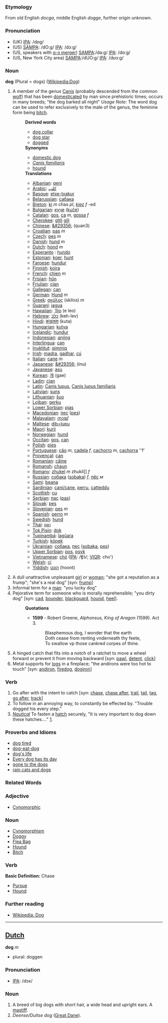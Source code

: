 ===Etymology===
From old English ''docga'', middle English ''dogge'', further origin unknown.
 
===Pronunciation===
*(UK) [[w:IPA|IPA]]: /dɒg/
*(US) [[w:SAMPA|SAMPA]]: /dO:g/ [[w:IPA|IPA]]: /dɔːg/
*(US, speakers with [[w:cot-caught merger|ɑ-ɔ merger]]) [[w:SAMPA|SAMPA]]:/da:g/ [[w:IPA|IPA]]: /dɑːg/
*(US, New York City area) [[w:SAMPA|SAMPA]]:/dUO:g/ [[w:IPA|IPA]]: /dʊɔːg/

=== Noun ===

'''dog''' (Plural = dogs) ([[en:Dog|Wikipedia:Dog]])

# A member of the genus [[Canis]] (probably descended from the common [[wolf]]) that has been [[domesticated]] by man since prehistoric times; occurs in many breeds; &quot;the dog barked all night&quot; ''Usage Note'': The word dog can be used to refer exclusively to the male of the genus, the feminine form being [[bitch]].
#:'''Derived words'''
#:*[[dog collar]]
#:*[[dog star]]
#:*[[dogged]]
#:'''Synonyms'''
#:*[[domestic dog]]
#:*''[[Canis familiaris]]''
#:*[[hound]]
#:'''Translations'''
#:*[[Albanian]]: [[qeni]]
#:*[[Arabic]]: [[كلب]]
#:*[[Basque]]: [[etxe-txakur]]
#:*[[Belarussian]]: [[сабака]]
#:*[[Breton]]: [[ki]] ''m'' chas ''pl'', [[kiez]] ''f'' -ed
#:*[[Bulgarian]]: [[куче]] ([[kuče]])
#:*[[Catalan]]: [[gos]], [[ca]] ''m'', [[gossa]] ''f''
#:*[[Cherokee]]: [[gitli]] [[gili]]
#:*[[Chinese]]: [[&#29356;]] (quan3)
#:*[[Croatian]]: [[pas]] ''m''
#:*[[Czech]]: [[pes]] ''m''
#:*[[Danish]]: [[hund]] ''m''
#:*[[Dutch]]: [[hond]] ''m''
#:*[[Esperanto]] : [[hundo]]
#:*[[Estonian]]: [[koer]], [[hunt]]
#:*[[Faroese]]: [[hundur]]
#:*[[Finnish]]: [[koira]]
#:*[[French]]: [[chien]] ''m''
#:*[[Frisian]]: [[hûn]]
#:*[[Friulian]]: [[cjan]]
#:*[[Gallegan]]: [[can]]
#:*[[German]]: [[Hund]] ''m''
#:*[[Greek]]: [[σκύλος]] (skilos) ''m''
#:*[[Guarani]]: [[jagua]]
#:*[[Hawaiian]]: [[Ilio|`Ilio]]  (e leo) 
#:*[[Hebrew]]: [[כלב]] (keh-lev)
#:*[[Hindi]]: [[कऊतता]] (kuta)
#:*[[Hungarian]]: [[kutya]]
#:*[[Icelandic]]: [[hundur]]
#:*[[Indonesian]]: [[anjing]]
#:*[[Interlingua]]: [[can]]
#:*[[Inuktitut]]: [[qimmiq]]
#:*[[Irish]]: [[madra]], [[gadhar]], [[cú]]
#:*[[Italian]]: [[cane]] ''m''
#:*[[Japanese]]: [[&#29356;]] (inu)
#:*[[Javanese]]: [[asu]]
#:*[[Korean]]: [[개]] (gae)
#:*[[Ladin]]: [[cian]]
#:*[[Latin]]: [[Canis lupus]], [[Canis lupus familiaris]] '' ''
#:*[[Latvian]]: [[suns]]
#:*[[Lithuanian]]: [[šuo]]
#:*[[Lojban]]: [[gerku]]
#:*[[Lower Sorbian]]: [[pjas]]
#:*[[Macedonian]]: [[пес]] ([[pes]])
#:*[[Malayalam]]: [[നായ്]]
#:*[[Maltese]]: [[dib=lupu]]
#:*[[Maori]]: [[kurii]]
#:*[[Norwegian]]: [[hund]]
#:*[[Occitan]]: [[gos]], [[can]]
#:*[[Polish]]: [[pies]]
#:*[[Portuguese]]: [[cão]] ''m'', [[cadela]] ''f'', [[cachorro]] ''m'', [[cachorra]] ''f'
#:*[[Provençal]]: [[can]]
#:*[[Romanian]]: [[câine]]
#:*[[Romansh]]: [[chaun]]
#:*[[Romany]]: [[zhukel]] ''m'' zhukli]] ''f''
#:*[[Russian]]: [[собака]] ([[sobaka]]) ''f'', [[пёс]] ''м''
#:*[[Sami]]: [[beana]]
#:*[[Sardinian]]: [[cani/cane]], [[perru]], [[catteddu]]
#:*[[Scottish]]: [[cu]]
#:*[[Serbian]]: [[пас]] ([[pas]])
#:*[[Slovak]]: [[pes]]
#:*[[Slovenian]]: [[pes]] ''m''
#:*[[Spanish]]: [[perro]] ''m''
#:*[[Swedish]]: [[hund]]
#:*[[Thai]]: [[หมา]]
#:*[[Tok Pisin]]: [[dok]]
#:*[[Tupinambá]]: [[îagûara]]
#:*[[Turkish]]: [[köpek]]
#:*[[Ukrainian]]: [[собака]], [[пес]] ([[sobaka]], [[pes]])
#:*[[Upper Sorbian]]: [[pos]], [[psyk]]
#:*[[Vietnamese]]: [[chó]] ([[International Phonetic Alphabet|IPA]]: /ʧɔ́/; [[VIQR]]: cho')
#:*[[Welsh]]: [[ci]]
#:*[[Yiddish]]: [[הונט]] (hoont)
# A dull unattractive unpleasant [[girl]] or [[woman]]; &quot;she got a reputation as a frump&quot;; &quot;she's a real dog&quot; [syn: [[frump]]]
# Informal term for a [[man]]: &quot;you lucky dog&quot;
# Pejorative term for someone who is morally reprehensible; &quot;you dirty dog&quot; [syn: [[cad]], [[bounder]], [[blackguard]], [[hound]], [[heel]]].
#:'''Quotations'''
#:*'''1599''' - Robert Greene, ''Alphonsus, King of Aragon'' (1599). Act 3.
#:*:Blasphemous dog, I wonder that the earth
#:*:Doth cease from renting vnderneath thy feete,
#:*:To swallow vp those cankred corpes of thine. 
# A hinged catch that fits into a notch of a ratchet to move a wheel forward or prevent it from moving backward [syn: [[pawl]], [[detent]], [[click]]]
# Metal supports for [[log]]s in a fireplace; &quot;the andirons were too hot to touch&quot; [syn: [[andiron]], [[firedog]], [[dogiron]]]

===Verb===
# Go after with the intent to catch [syn: [[chase]], [[chase after]], [[trail]], [[tail]], [[tag]], [[go after]], [[track]]]
# To follow in an annoying way, to constantly be effected by. "Trouble dogged his every step."
# ''[[nautical terms|Nautical]]'' To fasten a [[hatch]] securely, &quot;It is very important to dog down these hatches....&quot; [http://www.vonwentzel.net/Prout/08.OEM/04.Hatches/].

=== Proverbs and Idioms ===
*[[dog tired]]
*[[dog-eat-dog]]
*[[dog's life]]
*[[Every dog has its day]]
*[[gone to the dogs]]
*[[rain cats and dogs]]

=== Related Words ===

===Adjective===
*[[Cynomorphic]]

===Noun===
*[[Cynomorphism]]
*[[Doggy]]
*[[Flea Bag]]
*[[Hound]]
*[[Bitch]]

===Verb===
'''Basic Definition:''' Chase
*[[Pursue]]
*[[Hound]]

=== Further reading ===
*[[en:Dog|Wikipedia: Dog]]

----

==[[Dutch]]==
'''dog''' ''m''
*plural: doggen

===Pronunciation===
*[[w:IPA|IPA]]: /dɔx/

===Noun===
#A breed of big dogs with short hair, a wide head and upright ears. A [[mastiff]].
#''Deense/Duitse dog'' ([[Great Dane]]).